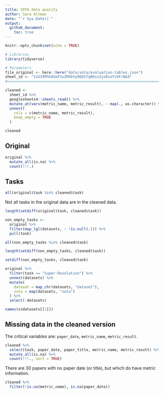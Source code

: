 ```yaml
---
title: SOTA data quality
author: Sara Altman
date: "`r Sys.Date()`"
output: 
  github_document:
    toc: true
---
```


```r
knitr::opts_chunk$set(echo = TRUE)
```

```r
# Libraries
library(tidyverse)

# Parameters
file_original <- here::here("data/sota/evaluation-tables.json")
sheet_id <- "1zUJ9PhhdUoFSxZMXbYp9EDSTqRKssIysRsofs9FrBA4"
#===============================================================================

cleaned <-
  sheet_id %>% 
  googlesheets4::sheets_read() %>% 
  mutate_at(vars(metric_name, metric_result), ~ map(., as.character)) %>% 
  unnest(
    cols = c(metric_name, metric_result),
    keep_empty = TRUE
  )

cleaned
```

## Original

```r
original %>% 
  mutate_all(is.na) %>% 
  count(!!!.)
```


## Tasks

```r
all(original$task %in% cleaned$task)
```

Not all tasks in the original data are in the cleaned data.

```r
length(setdiff(original$task, cleaned$task))
```

```r
non_empty_tasks <-
  original %>% 
  filter(map_lgl(datasets, ~ !is.null(.))) %>% 
  pull(task)

all(non_empty_tasks %in% cleaned$task)
```

```r
length(setdiff(non_empty_tasks, cleaned$task))
```

```r
setdiff(non_empty_tasks, cleaned$task)
```

```r
original %>% 
  filter(task == "Super-Resolution") %>% 
  unnest(datasets) %>% 
  mutate(
    dataset = map_chr(datasets, "dataset"),
    sota = map(datasets, "sota")
  ) %>% 
  select(-datasets)

names(x$datasets[[1]])
```


## Missing data in the cleaned version

The critical variables are: `paper_date`, `metric_name`, `metric_result`.

```r
cleaned %>% 
  select(task, paper_date, paper_title, metric_name, metric_result) %>% 
  mutate_all(is.na) %>% 
  count(!!!., sort = TRUE)
```

There are 30 papers with no paper date (or title), but which do have metric information.

```r
cleaned %>% 
  filter(!is.na(metric_name), is.na(paper_date))
```





